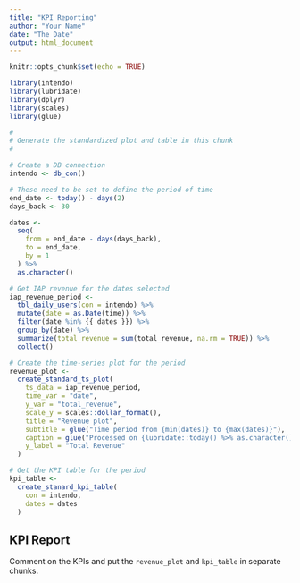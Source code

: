```yaml
---
title: "KPI Reporting"
author: "Your Name"
date: "The Date"
output: html_document
---
```


```r
knitr::opts_chunk$set(echo = TRUE)

library(intendo)
library(lubridate)
library(dplyr)
library(scales)
library(glue)
```


```r
#
# Generate the standardized plot and table in this chunk
#

# Create a DB connection
intendo <- db_con()

# These need to be set to define the period of time
end_date <- today() - days(2)
days_back <- 30

dates <-
  seq(
    from = end_date - days(days_back),
    to = end_date,
    by = 1
  ) %>%
  as.character()

# Get IAP revenue for the dates selected
iap_revenue_period <-
  tbl_daily_users(con = intendo) %>%
  mutate(date = as.Date(time)) %>%
  filter(date %in% {{ dates }}) %>%
  group_by(date) %>%
  summarize(total_revenue = sum(total_revenue, na.rm = TRUE)) %>%
  collect()

# Create the time-series plot for the period
revenue_plot <-
  create_standard_ts_plot(
    ts_data = iap_revenue_period,
    time_var = "date",
    y_var = "total_revenue",
    scale_y = scales::dollar_format(),
    title = "Revenue plot",
    subtitle = glue("Time period from {min(dates)} to {max(dates)}"),
    caption = glue("Processed on {lubridate::today() %>% as.character()}."),
    y_label = "Total Revenue"
  )

# Get the KPI table for the period
kpi_table <-
  create_stanard_kpi_table(
    con = intendo,
    dates = dates
  )
```


## KPI Report

Comment on the KPIs and put the `revenue_plot` and `kpi_table` in separate chunks.
